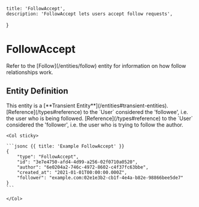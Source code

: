     title: 'FollowAccept',
    description: 'FollowAccept lets users accept follow requests',
}

# FollowAccept

<Note>
    Refer to the [Follow](/entities/follow) entity for information on how follow relationships work.
</Note>

## Entity Definition

<Warning>
    This entity is a [**Transient Entity**](/entities#transient-entities).
</Warning>

<Row>
    <Col>
        <Properties name="FollowAccept">
            <Property name="author" type="Reference" required={true} typeLink="/types#reference">
                [Reference](/types#reference) to the `User` considered the 'followee', i.e. the user who is being followed.
            </Property>
            <Property name="follower" type="Reference" required={true} typeLink="/types#reference">
                [Reference](/types#reference) to the `User` considered the 'follower', i.e. the user who is trying to follow the author.
            </Property>
        </Properties>
    </Col>

    <Col sticky>

    ```jsonc {{ title: 'Example FollowAccept' }}
    {
        "type": "FollowAccept",
        "id": "3e7e4750-afd4-4d99-a256-02f0710a0520",
        "author": "6e0204a2-746c-4972-8602-c4f37fc63bbe",
        "created_at": "2021-01-01T00:00:00.000Z",
        "follower": "example.com:02e1e3b2-cb1f-4e4a-b82e-98866bee5de7"
    }
    ```

    </Col>
</Row>
